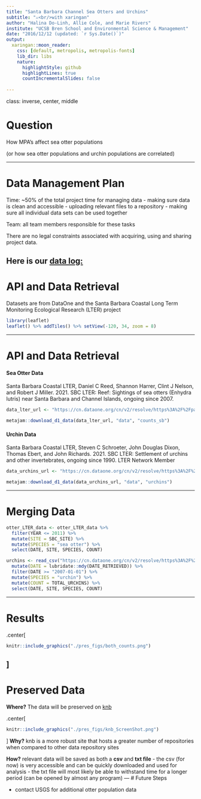 ```yaml
---
title: "Santa Barbara Channel Sea Otters and Urchins"
subtitle: "⚔<br/>with xaringan"
author: "Halina Do-Linh, Allie Cole, and Marie Rivers"
institute: "UCSB Bren School and Environmental Science & Management"
date: "2016/12/12 (updated: `r Sys.Date()`)"
output:
  xaringan::moon_reader:
    css: [default, metropolis, metropolis-fonts]
    lib_dir: libs
    nature:
      highlightStyle: github
      highlightLines: true
      countIncrementalSlides: false
    
---
```

class: inverse, center, middle

# Question

How MPA's affect sea otter populations

(or how sea otter populations and urchin populations are correlated)

---

# Data Management Plan

Time: ~50% of the total project time for managing  data 
 - making sure  data is clean and accessible
 - uploading relevant files to a repository
 - making sure all individual data sets can be used together
 
Team: all team members responsible for these tasks

There are no legal constraints associated with acquiring, using and sharing project data. 					
					
Here is our [data log:](https://docs.google.com/spreadsheets/d/1E1X1hMrVCVCBCzP8_eBNz5QEc9xEMgIsqt7brjhbegc/edit?usp=sharing)		
---

# API and Data Retrieval
Datasets are from DataOne and the Santa Barbara Coastal Long Term Monitoring Ecological Research (LTER) project

```r
library(leaflet)
leaflet() %>% addTiles() %>% setView(-120, 34, zoom = 8)
```
---

# API and Data Retrieval
#### Sea Otter Data  
Santa Barbara Coastal LTER, Daniel C Reed, Shannon Harrer, Clint J Nelson, and Robert J Miller. 2021. SBC LTER: Reef: Sightings of sea otters (Enhydra lutris) near Santa Barbara and Channel Islands, ongoing since 2007.

```r
data_lter_url <- "https://cn.dataone.org/cn/v2/resolve/https%3A%2F%2Fpasta.lternet.edu%2Fpackage%2Fdata%2Feml%2Fknb-lter-sbc%2F61%2F8%2F85e13b27599bf1ed68c7930674e1e7bd"

metajam::download_d1_data(data_lter_url, "data", "counts_sb")
```

#### Urchin Data
Santa Barbara Coastal LTER, Steven C Schroeter, John Douglas Dixon, Thomas Ebert, and John Richards. 2021. SBC LTER: Settlement of urchins and other invertebrates, ongoing since 1990. LTER Network Member

```r
data_urchins_url <- "https://cn.dataone.org/cn/v2/resolve/https%3A%2F%2Fpasta.lternet.edu%2Fpackage%2Fdata%2Feml%2Fknb-lter-sbc%2F52%2F10%2F6f1d97294f041ee3d39cda102e0223af"

metajam::download_d1_data(data_urchins_url, "data", "urchins")
```

---

# Merging Data
```r
otter_LTER_data <- otter_LTER_data %>%
  filter(YEAR <= 2011) %>%
  mutate(SITE = SBC_SITE) %>%
  mutate(SPECIES = "sea otter") %>%
  select(DATE, SITE, SPECIES, COUNT)
```

```r
urchins <- read_csv("https://cn.dataone.org/cn/v2/resolve/https%3A%2F%2Fpasta.lternet.edu%2Fpackage%2Fdata%2Feml%2Fknb-lter-sbc%2F52%2F10%2F6f1d97294f041ee3d39cda102e0223af", na = "-99999") %>%
  mutate(DATE = lubridate::mdy(DATE_RETRIEVED)) %>%
  filter(DATE >= "2007-01-01") %>%
  mutate(SPECIES = "urchin") %>%
  mutate(COUNT = TOTAL_URCHINS) %>%
  select(DATE, SITE, SPECIES, COUNT)
```

---

# Results
.center[
```r
knitr::include_graphics("./pres_figs/both_counts.png")
```
]
---
# Preserved Data
**Where?** The data will be preserved on [knb](https://dev.nceas.ucsb.edu/view/urn%3Auuid%3A89a211be-22dd-418b-a24b-9be29dc96f09)

.center[
```r
knitr::include_graphics("./pres_figs/knb_ScreenShot.png")
```
]
**Why?** knb is a more robust site that hosts a greater number of repositories when compared to other data repository sites

**How?** relevant data will be saved as both a **csv** and **txt file** 
- the csv (for now) is very accessible and can be quickly downloaded and used for analysis
- the txt file will most likely be able to withstand time for a longer period (can be opened by almost any program)
---
# Future Steps

- contact USGS for additional otter population data

